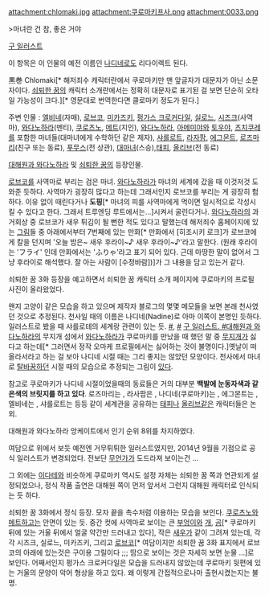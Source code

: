 attachment:chlomaki.jpg
attachment:쿠로마키프사.png
attachment:0033.png

>마녀란 건 참, 좋은 거야

[http://img2.wikia.nocookie.net/__cb20140729121801/p__/protagonist/images/archive/4/45/20140823001545!Chlomaki.png 구 일러스트]

이 항목은 이 인물의 예전 이름인 [[나디네]]로도 리다이렉트 된다.

黒巻
Chlomaki[* 해저죄수 캐릭터란에서 쿠로마키만 맨 앞글자가 대문자가 아닌 소문자이다. [[쇠퇴한 꿈]]의 캐릭터 소개란에서는 정확히 대문자로 표기된 걸 보면 단순히 오타일 가능성이 크다.][* 영문대로 번역한다면 클로마키 정도가 된다.]

주변 인물 : [[엘비네]](자매), [[로브코]], [[미카즈키]], [[펑가스 크로커다일]], [http://okegom.web.fc2.com/character/0071.html 실로느], [http://okegom.web.fc2.com/character/0093.html 시즈크](사역마), [[와다노하라]](멘티), [[쿠로츠노]], [[메트]](지인), [[와다노하라]], [[아메미야]]와 [[토우야]], [[츠치쿠레]]를 포함한 마녀들(대마녀에게 수학하던 같은 제자), [[샤를로트]], [[라자팜]], [[에그몬트]], [[로즈마리]](친구 또는 동료), [[푸무스]](전 상관), [[대마녀]](스승),[[태피]], [[올리브]](전 동료)

[[대해원과 와다노하라]] 및 [[쇠퇴한 꿈]]의 등장인물.

[[로브코]]를 사역마로 부리는 검은 마녀. [[와다노하라]]가 마녀의 세계에 갔을 때 이것저것 도와준 듯하다. 사역마가 굉장히 많다고 하는데 그래서인지 로브코를 부리는 게 굉장히 험하다. 이유 없이 때린다거나 '''도핑'''[* 마녀의 피를 사역마에게 먹이면 일시적으로 각성시킬 수 있다고 한다. 그래서 트루엔딩 루트에서는...]시켜서 굴린다거나. [[와다노하라]]의 과거회상 중 로브코가 새우 튀김이 될 뻔한 적도 있다고 말했는데 해저죄수 홈페이지에 있는 [http://okegom.web.fc2.com/other/LOG/001.html 그림]들 중 아래에서부터 7번째에 있는 만화[* 만화에서 [히조시키 로크]가 로브코에게 칼을 던지며 '오늘 밤은~ 새우 후라이~♪ 새우 후라이~♪'라고 말한다. (원래 후라이는 'フライ' 인데 만화에서는 'ふりゃ'라고 표기 되어 있다. 근데 마땅한 말이 없어서 그냥 후라이로 해석했다. 잘 아는 사람이 [수정바람])]가 그 내용을 담고 있는거 같다.

쇠퇴한 꿈 3화 등장을 예고하면서 쇠퇴한 꿈 캐릭터 소개 페이지에 쿠로마키의 프로필 사진이 올라왔었다. 

왠지 고양이 같은 모습을 하고 있으며 제작자 블로그의 몇몇 메모들을 보면 본래 천사였던 것으로 추정된다. 천사일 때의 이름은 나디네(Nadine)로 아마 이쪽이 본명인 듯하다. 일러스트로 봤을 때 샤를로테의 세계랑 관련이 있는 듯. [http://31.media.tumblr.com/221ea8483f529d87a1413f92d7597d56/tumblr_n6zyufnTdv1tyz5tjo1_500.jpg #], [http://okegom.web.fc2.com/character/0033-2.html #] [http://m1.daumcdn.net/cfile223/image/2546674454451E9712E2F6 구 일러스트. #][[대해원과 와다노하라]]의 무지개 섬에서 [[와다노하라]]가 쿠로마키를 만났을 때 했던 말 중 [[무지개]]가 싫다고 하는데[* 그러면서 정작 오마케 프로필에서는 싫어하는 것이 불명이다.]옛날이 떠올라서라고 하는 걸 보아 나디네 시절 때는 그리 좋지는 않았던 모양이다. 천사에서 마녀로 [[탈바꿈]]하던 시절 때의 모습으로 추정되는 그림이 [http://img3.100bt.com/upload/ttq/20130915/1379242367775_middle.png 있다].

참고로 쿠로마키가 나디네 시절이었을때의 동료들은 거의 대부분 '''백발에 눈동자색과 같은색의 브릿지를 하고 있다'''. 로즈마리는 '''{{{#E0218A 핑크색}}}''', 라사팜은 '''{{{#red 빨강색}}}''', 나디네(쿠로마키)는 '''{{{#Yellow 노란색}}}''', 에그몬트는 '''{{{#Green 초록색}}}''', 엘비네는 '''{{{#Blue 파란색}}}''', 샤를로트는 '''{{{#0018A8 남색}}}''' 등등 같이 세계관을 공유하는 [[태피]]나 [[올리브]]같은 캐릭터들은 논외.

대해원과 와다노하라 앙케이트에서 인기 순위 8위를 차지하였다.

여담으로 위에서 보듯 예전엔 거무튀튀한 일러스트였지만, 2014년 9월을 기점으로 공식 일러스트가 변경되었다. 전보단 [[송곳니|무언가]]가 도드라져 보이는건 ...

그 외에는 [[이다테]]와 비슷하게 쿠로마키 역시도 설정 자체는 쇠퇴한 꿈 쪽과 연관되게 설정되었으나, 정식 작품 출연은 대해원 쪽이 먼저 앞서서 그런지 대해원 캐릭터로 인식되는 듯 하다.

쇠퇴한 꿈 3화에서 정식 등장. 모자 끝을 촉수처럼 이용하는 모습을 보인다. [[쿠로츠노]]와 [[메트]]하고는 안면이 있는 듯. 중간 컷에 사역마로 보이는 큰 [[부엉이]]와 [[개]], [[곰]][* 쿠로마키 뒤에 있는 거울 뒤에서 얼굴 약간만 드러내고 있다], 작은 [[새우]]가 같이 그려져 있는데, 각각 시즈크, 실로느, 미카즈키, 그리고 [[로브코]][* 여담이지만 쇠퇴한 꿈 3화 표지에서 로브코의 아래에 있는것은 구이용 그릴이다 ;;; 땀으로 보이는 것은 자세히 보면 눈물 ...]로 보인다. 어째서인지 펑가스 크로커다일은 모습을 드러내지 않았는데 쿠로마키 뒷편에 있는 거울의 문양이 악어 형상을 하고 있다. 왜 이렇게 간접적으로나마 출현시켰는지는 불명.

